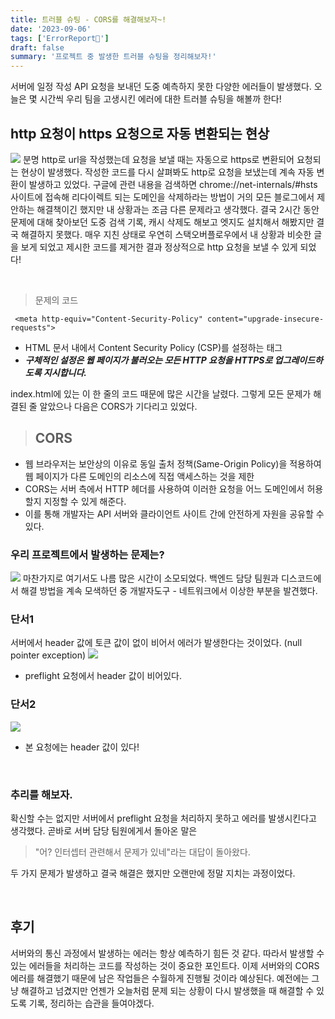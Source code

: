 ```yaml
---
title: 트러블 슈팅 - CORS를 해결해보자~!
date: '2023-09-06'
tags: ['ErrorReport🚀']
draft: false
summary: '프로젝트 중 발생한 트러블 슈팅을 정리해보자!'
---
```

서버에 일정 작성 API 요청을 보내던 도중 예측하지 못한 다양한 에러들이 발생했다. 오늘은 몇 시간씩 우리 팀을 고생시킨 에러에 대한 트러블 슈팅을 해볼까 한다!

## http 요청이 https 요청으로 자동 변환되는 현상
![](https://velog.velcdn.com/images/mintmin0320/post/c46150d7-830a-4140-980d-07e0cc1e878b/image.png)
분명 http로 url을 작성했는데 요청을 보낼 때는 자동으로 https로 변환되어 요청되는 현상이 발생했다. 작성한 코드를 다시 살펴봐도 http로 요청을 보냈는데 계속 자동 변환이 발생하고 있었다. 구글에 관련 내용을 검색하면 chrome://net-internals/#hsts 사이트에 접속해 리다이렉트 되는 도메인을 삭제하라는 방법이 거의 모든 블로그에서 제안하는 해결책이긴 했지만 내 상황과는 조금 다른 문제라고 생각했다. 결국 2시간 동안 문제에 대해 찾아보던 도중 검색 기록, 캐시 삭제도 해보고 엣지도 설치해서 해봤지만 결국 해결하지 못했다. 매우 지친 상태로 우연히 스택오버플로우에서 내 상황과 비슷한 글을 보게 되었고 제시한 코드를 제거한 결과 정상적으로 http 요청을 보낼 수 있게 되었다!

<br/>

> 문제의 코드

```
 <meta http-equiv="Content-Security-Policy" content="upgrade-insecure-requests">
```
-  HTML 문서 내에서 Content Security Policy (CSP)를 설정하는 태그
-  ***구체적인 설정은 웹 페이지가 불러오는 모든 HTTP 요청을 HTTPS로 업그레이드하도록 지시합니다.***

index.html에 있는 이 한 줄의 코드 때문에 많은 시간을 날렸다. 그렇게 모든 문제가 해결된 줄 알았으나 다음은 CORS가 기다리고 있었다.

> ## CORS


- 웹 브라우저는 보안상의 이유로 동일 출처 정책(Same-Origin Policy)을 적용하여 웹 페이지가 다른 도메인의 리소스에 직접 액세스하는 것을 제한
- CORS는 서버 측에서 HTTP 헤더를 사용하여 이러한 요청을 어느 도메인에서 허용할지 지정할 수 있게 해준다.
- 이를 통해 개발자는 API 서버와 클라이언트 사이트 간에 안전하게 자원을 공유할 수 있다.

### 우리 프로젝트에서 발생하는 문제는?
![](https://velog.velcdn.com/images/mintmin0320/post/c4f430f0-5065-4c61-ac76-499a4b42d9d4/image.png)
마찬가지로 여기서도 나름 많은 시간이 소모되었다. 백엔드 담당 팀원과 디스코드에서 해결 방법을 계속 모색하던 중 개발자도구 - 네트워크에서 이상한 부분을 발견했다. 

### 단서1
서버에서 header 값에 토큰 값이 없이 비어서 에러가 발생한다는 것이었다. (null pointer exception)
![](https://velog.velcdn.com/images/mintmin0320/post/7d99fbab-b6f6-44a0-aee7-861b61d2a0b0/image.png)
- preflight 요청에서 header 값이 비어있다.

### 단서2
![](https://velog.velcdn.com/images/mintmin0320/post/e5bd562d-21c4-4319-897d-1acbcf8b34a1/image.png)
- 본 요청에는 header 값이 있다!

<br/>

### 추리를 해보자.
확신할 수는 없지만 서버에서 preflight 요청을 처리하지 못하고 에러를 발생시킨다고 생각했다. 곧바로 서버 담당 팀원에게서 돌아온 말은 

> "어? 인터셉터 관련해서 문제가 있네"라는 대답이 돌아왔다.

두 가지 문제가 발생하고 결국 해결은 했지만 오랜만에 정말 지치는 과정이었다.

<br/>

## 후기
서버와의 통신 과정에서 발생하는 에러는 항상 예측하기 힘든 것 같다. 따라서 발생할 수 있는 에러들을 처리하는 코드를 작성하는 것이 중요한 포인트다. 이제 서버와의 CORS 에러를 해결했기 때문에 남은 작업들은 수월하게 진행될 것이라 예상된다. 예전에는 그냥 해결하고 넘겼지만 언젠가 오늘처럼 문제 되는 상황이 다시 발생했을 때 해결할 수 있도록 기록, 정리하는 습관을 들여야겠다.